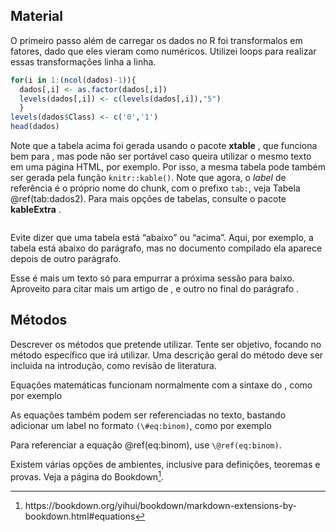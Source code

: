 ## Material

O primeiro passo além de carregar os dados no R foi transformalos em fatores, dado que eles vieram como numéricos. Utilizei loops para realizar essas transformações linha a linha.

```r
for(i in 1:(ncol(dados)-1)){
  dados[,i] <- as.factor(dados[,i])
  levels(dados[,i]) <- c(levels(dados[,i]),"5")
  }
levels(dados$Class) <- c('0','1')
head(dados)
```


Note que a tabela acima foi gerada usando o pacote **xtable**
\cite{xtable}, que funciona bem para \LaTeX{}, mas pode não ser portável
caso queira utilizar o mesmo texto em uma página HTML, por exemplo. Por
isso, a mesma tabela pode também ser gerada pela função
`knitr::kable()`. Note que agora, o *label* de referência é o próprio
nome do chunk, com o prefixo `tab:`, veja Tabela \@ref(tab:dados2). Para
mais opções de tabelas, consulte o pacote **kableExtra** \cite{kableExtra}.

```r
```

Evite dizer que uma tabela está "abaixo" ou "acima". Aqui, por exemplo,
a tabela está abaixo do parágrafo, mas no documento compilado ela
aparece depois de outro parágrafo.

Esse é mais um texto só para empurrar a próxima sessão para baixo.
Aproveito para citar mais um artigo de \citeonline{Bonat2018}, e outro
no final do parágrafo \cite{OHara2009}.

## Métodos

Descrever os métodos que pretende utilizar. Tente ser objetivo, focando
no método específico que irá utilizar. Uma descrição geral do método
deve ser incluida na introdução, como revisão de literatura.

Equações matemáticas funcionam normalmente com a sintaxe do \LaTeX{},
como por exemplo

\begin{equation*}
P(X = x) = \frac{e^{-\lambda} \lambda^x}{x!},
  \quad x = 0, 1, 2, \ldots .
\end{equation*}

As equações também podem ser referenciadas no texto, bastando adicionar
um label no formato `(\#eq:binom)`, como por exemplo

\begin{equation}
f\left(k\right) = \binom{n}{k} p^k\left(1-p\right)^{n-k}.
(\#eq:binom)
\end{equation}

Para referenciar a equação \@ref(eq:binom), use `\@ref(eq:binom)`.

Existem várias opções de ambientes, inclusive para definições, teoremas
e provas. Veja a página do Bookdown[^1].


[^1]: https://bookdown.org/yihui/bookdown/markdown-extensions-by-bookdown.html#equations
